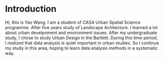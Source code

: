 # Introduction

Hi, this is Yao Wang. I am a student of CASA Urban Spatial Science programme. After five years study of Landscape Achitecture. I learned a lot about urban develpoment and environment issues. After my undergraduate study, I chose to study Urban Design in the Bartlett. During this time period, I realized that data analysis is quiet important in urban studies. So I continue my study in this area, hoping to learn data analysis methods in a systematic way.